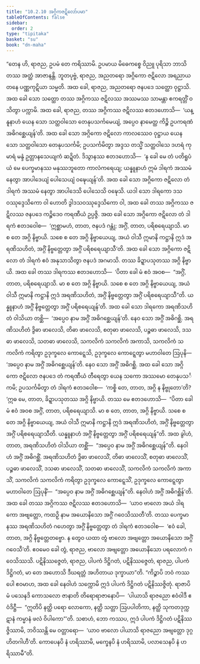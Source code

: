 ```yaml
---
title: "10.2.10 အဂ္ဂိကဇဋိလော်ပမာ"
tableOfContents: false
sidebar:
  order: 2
type: "tipitaka"
basket: "su"
book: "dn-maha"
---
```



<DynamicBreadcrumb />

<Division number="428" book="dn-maha">

<Paragraph number="1117" book="dn-maha">
“တေန ဟိ, ရာဇည, ဥပမံ တေ ကရိဿာမိ. ဥပမာယ မိဓေကစ္စေ ဝိညူ ပုရိသာ ဘာသိတဿ အတ္ထံ အာဇာနန္တိ. ဘူတပုဗ္ဗံ, ရာဇည, အညတရော အဂ္ဂိကော ဇဋိလော အရညာယတနေ ပဏ္ဏကုဋိယာ သမ္မတိ. အထ ခေါ, ရာဇည, အညတရော ဇနပဒေ သတ္ထော ဝုဋ္ဌာသိ. အထ ခေါ သော သတ္ထော တဿ အဂ္ဂိကဿ ဇဋိလဿ အဿမဿ သာမန္တာ ဧကရတ္တိံ ဝသိတွာ ပက္ကာမိ. အထ ခေါ, ရာဇည, တဿ အဂ္ဂိကဿ ဇဋိလဿ ဧတဒဟောသိ—  ‘ယန္နူနာဟံ ယေန သော သတ္ထဝါသော တေနုပသင်္ကမေယျံ, အပ္ပေဝ နာမေတ္ထ ကိဉ္စိ ဥပကရဏံ အဓိဂစ္ဆေယျန်’တိ. အထ ခေါ သော အဂ္ဂိကော ဇဋိလော ကာလဿေဝ ဝုဋ္ဌာယ ယေန သော သတ္ထဝါသော တေနုပသင်္ကမိ; ဥပသင်္ကမိတွာ အဒ္ဒသ တသ္မိံ သတ္ထဝါသေ ဒဟရံ ကုမာရံ မန္ဒံ ဥတ္တာနသေယျကံ ဆဍ္ဍိတံ. ဒိသွာနဿ ဧတဒဟောသိ—  ‘န ခေါ မေ တံ ပတိရူပံ ယံ မေ ပေက္ခမာနဿ မနုဿဘူတော ကာလံကရေယျ; ယန္နူနာဟံ ဣမံ ဒါရကံ အဿမံ နေတွာ အာပါဒေယျံ ပေါသေယျံ ဝဍ္ဎေယျန်’တိ. အထ ခေါ သော အဂ္ဂိကော ဇဋိလော တံ ဒါရကံ အဿမံ နေတွာ အာပါဒေသိ ပေါသေသိ ဝဍ္ဎေသိ. ယဒါ သော ဒါရကော ဒသဝဿုဒ္ဒေသိကော ဝါ ဟောတိ ဒွါဒသဝဿုဒ္ဒေသိကော ဝါ, အထ ခေါ တဿ အဂ္ဂိကဿ ဇဋိလဿ ဇနပဒေ ကဉ္စိဒေဝ ကရဏီယံ ဥပ္ပဇ္ဇိ. အထ ခေါ သော အဂ္ဂိကော ဇဋိလော တံ ဒါရကံ ဧတဒဝေါစ—  ‘ဣစ္ဆာမဟံ, တာတ, ဇနပဒံ ဂန္တုံ; အဂ္ဂိံ, တာတ, ပရိစရေယျာသိ. မာ စ တေ အဂ္ဂိ နိဗ္ဗာယိ. သစေ စ တေ အဂ္ဂိ နိဗ္ဗာယေယျ, အယံ ဝါသီ ဣမာနိ ကဋ္ဌာနိ ဣဒံ အရဏိသဟိတံ, အဂ္ဂိံ နိဗ္ဗတ္တေတွာ အဂ္ဂိံ ပရိစရေယျာသီ’တိ. အထ ခေါ သော အဂ္ဂိကော ဇဋိလော တံ ဒါရကံ ဧဝံ အနုသာသိတွာ ဇနပဒံ အဂမာသိ. တဿ ခိဍ္ဍာပသုတဿ အဂ္ဂိ နိဗ္ဗာယိ.
</Paragraph>

<Paragraph number="1118" book="dn-maha">
အထ ခေါ တဿ ဒါရကဿ ဧတဒဟောသိ—  ‘ပိတာ ခေါ မံ ဧဝံ အဝစ—  “အဂ္ဂိံ, တာတ, ပရိစရေယျာသိ. မာ စ တေ အဂ္ဂိ နိဗ္ဗာယိ. သစေ စ တေ အဂ္ဂိ နိဗ္ဗာယေယျ, အယံ ဝါသီ ဣမာနိ ကဋ္ဌာနိ ဣဒံ အရဏိသဟိတံ, အဂ္ဂိံ နိဗ္ဗတ္တေတွာ အဂ္ဂိံ ပရိစရေယျာသီ”တိ. ယန္နူနာဟံ အဂ္ဂိံ နိဗ္ဗတ္တေတွာ အဂ္ဂိံ ပရိစရေယျန်’တိ. အထ ခေါ သော ဒါရကော အရဏိသဟိတံ ဝါသိယာ တစ္ဆိ—  ‘အပ္ပေဝ နာမ အဂ္ဂိံ အဓိဂစ္ဆေယျန်’တိ. နေဝ သော အဂ္ဂိံ အဓိဂစ္ဆိ. အရဏိသဟိတံ ဒွိဓာ ဖာလေသိ, တိဓာ ဖာလေသိ, စတုဓာ ဖာလေသိ, ပဉ္စဓာ ဖာလေသိ, ဒသဓာ ဖာလေသိ, သတဓာ ဖာလေသိ, သကလိကံ သကလိကံ အကာသိ, သကလိကံ သကလိကံ ကရိတွာ ဥဒုက္ခလေ ကောဋ္ဋေသိ, ဥဒုက္ခလေ ကောဋ္ဋေတွာ မဟာဝါတေ ဩပုနိ—  ‘အပ္ပေဝ နာမ အဂ္ဂိံ အဓိဂစ္ဆေယျန်’တိ. နေဝ သော အဂ္ဂိံ အဓိဂစ္ဆိ.
</Paragraph>

<Paragraph number="1119" book="dn-maha">
အထ ခေါ သော အဂ္ဂိကော ဇဋိလော ဇနပဒေ တံ ကရဏီယံ တီရေတွာ ယေန သကော အဿမော တေနုပသင်္ကမိ; ဥပသင်္ကမိတွာ တံ ဒါရကံ ဧတဒဝေါစ—  ‘ကစ္စိ တေ, တာတ, အဂ္ဂိ န နိဗ္ဗုတော’တိ? ‘ဣဓ မေ, တာတ, ခိဍ္ဍာပသုတဿ အဂ္ဂိ နိဗ္ဗာယိ. တဿ မေ ဧတဒဟောသိ—  “ပိတာ ခေါ မံ ဧဝံ အဝစ အဂ္ဂိံ, တာတ, ပရိစရေယျာသိ. မာ စ တေ, တာတ, အဂ္ဂိ နိဗ္ဗာယိ. သစေ စ တေ အဂ္ဂိ နိဗ္ဗာယေယျ, အယံ ဝါသီ ဣမာနိ ကဋ္ဌာနိ ဣဒံ အရဏိသဟိတံ, အဂ္ဂိံ နိဗ္ဗတ္တေတွာ အဂ္ဂိံ ပရိစရေယျာသီတိ. ယန္နူနာဟံ အဂ္ဂိံ နိဗ္ဗတ္တေတွာ အဂ္ဂိံ ပရိစရေယျန်”တိ. အထ ခွါဟံ, တာတ, အရဏိသဟိတံ ဝါသိယာ တစ္ဆိံ—  “အပ္ပေဝ နာမ အဂ္ဂိံ အဓိဂစ္ဆေယျန်”တိ. နေဝါဟံ အဂ္ဂိံ အဓိဂစ္ဆိံ. အရဏိသဟိတံ ဒွိဓာ ဖာလေသိံ, တိဓာ ဖာလေသိံ, စတုဓာ ဖာလေသိံ, ပဉ္စဓာ ဖာလေသိံ, ဒသဓာ ဖာလေသိံ, သတဓာ ဖာလေသိံ, သကလိကံ သကလိကံ အကာသိံ, သကလိကံ သကလိကံ ကရိတွာ ဥဒုက္ခလေ ကောဋ္ဋေသိံ, ဥဒုက္ခလေ ကောဋ္ဋေတွာ မဟာဝါတေ ဩပုနိံ—  “အပ္ပေဝ နာမ အဂ္ဂိံ အဓိဂစ္ဆေယျန်”တိ. နေဝါဟံ အဂ္ဂိံ အဓိဂစ္ဆိန်’တိ. အထ ခေါ တဿ အဂ္ဂိကဿ ဇဋိလဿ ဧတဒဟောသိ—  ‘ယာဝ ဗာလော အယံ ဒါရကော အဗျတ္တော, ကထဉှိ နာမ အယောနိသော အဂ္ဂိံ ဂဝေသိဿတီ’တိ. တဿ ပေက္ခမာနဿ အရဏိသဟိတံ ဂဟေတွာ အဂ္ဂိံ နိဗ္ဗတ္တေတွာ တံ ဒါရကံ ဧတဒဝေါစ—  ‘ဧဝံ ခေါ, တာတ, အဂ္ဂိ နိဗ္ဗတ္တေတဗ္ဗော. န တွေဝ ယထာ တွံ ဗာလော အဗျတ္တော အယောနိသော အဂ္ဂိံ ဂဝေသီ’တိ. ဧဝမေဝ ခေါ တွံ, ရာဇည, ဗာလော အဗျတ္တော အယောနိသော ပရလောကံ ဂဝေသိဿသိ. ပဋိနိဿဇ္ဇေတံ, ရာဇည, ပါပကံ ဒိဋ္ဌိဂတံ, ပဋိနိဿဇ္ဇေတံ, ရာဇည, ပါပကံ ဒိဋ္ဌိဂတံ, မာ တေ အဟောသိ ဒီဃရတ္တံ အဟိတာယ ဒုက္ခာယာ”တိ.
</Paragraph>

</Division>
<Division number="429" book="dn-maha">

<Paragraph number="1120" book="dn-maha">
“ကိဉ္စာပိ ဘဝံ ကဿပေါ ဧဝမာဟ, အထ ခေါ နေဝါဟံ သက္ကောမိ ဣဒံ ပါပကံ ဒိဋ္ဌိဂတံ ပဋိနိဿဇ္ဇိတုံ. ရာဇာပိ မံ ပသေနဒိ ကောသလော ဇာနာတိ တိရောရာဇာနောပိ—  ‘ပါယာသိ ရာဇညော ဧဝံဝါဒီ ဧဝံဒိဋ္ဌီ—  “ဣတိပိ နတ္ထိ ပရော လောကော, နတ္ထိ သတ္တာ ဩပပါတိကာ, နတ္ထိ သုကတဒုက္ကဋာနံ ကမ္မာနံ ဖလံ ဝိပါကော”’တိ. သစာဟံ, ဘော ကဿပ, ဣဒံ ပါပကံ ဒိဋ္ဌိဂတံ ပဋိနိဿဇ္ဇိဿာမိ, ဘဝိဿန္တိ မေ ဝတ္တာရော—  ‘ယာဝ ဗာလော ပါယာသိ ရာဇညော အဗျတ္တော ဒုဂ္ဂဟိတဂါဟီ’တိ. ကောပေနပိ နံ ဟရိဿာမိ, မက္ခေနပိ နံ ဟရိဿာမိ, ပလာသေနပိ နံ ဟရိဿာမီ”တိ.
</Paragraph>
</Division>